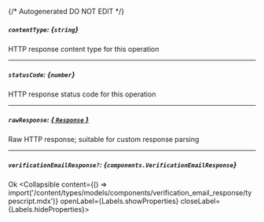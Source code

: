 {/* Autogenerated DO NOT EDIT  */}

##### `contentType`: *{`string`}*
HTTP response content type for this operation

---
##### `statusCode`: *{`number`}*
HTTP response status code for this operation

---
##### `rawResponse`: [*{ `Response` }*](https://developer.mozilla.org/en-US/docs/Web/API/Response)
Raw HTTP response; suitable for custom response parsing

---
##### `verificationEmailResponse?`: *{`components.VerificationEmailResponse`}*
Ok
<Collapsible content={() => import('/content/types/models/components/verification_email_response/typescript.mdx')} openLabel={Labels.showProperties} closeLabel={Labels.hideProperties}>
</Collapsible>


